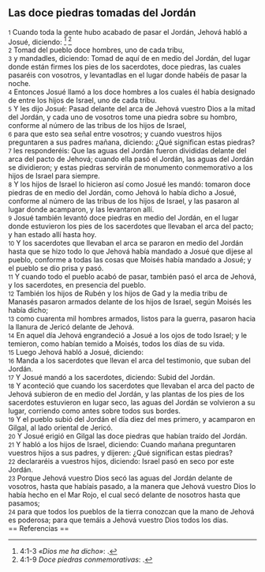 == Las doce piedras tomadas del Jordán ==

{{anchor|1}} <small>1</small> Cuando toda la gente hubo acabado de pasar el Jordán, Jehová habló a Josué, diciendo: <ref>4:1-3 ''«Dios me ha dicho»'': {{lib|LU|156|5|4}}.</ref> <ref>4:1-9 ''Doce piedras conmemorativas'': {{lib|LU|135|6|7}}.</ref><br>
{{anchor|2}} <small>2</small> Tomad del pueblo doce hombres, uno de cada tribu,<br>
{{anchor|3}} <small>3</small> y mandadles, diciendo: Tomad de aquí de en medio del Jordán, del lugar donde están firmes los pies de los sacerdotes, doce piedras, las cuales pasaréis con vosotros, y levantadlas en el lugar donde habéis de pasar la noche.<br>
{{anchor|4}} <small>4</small> Entonces Josué llamó a los doce hombres a los cuales él había designado de entre los hijos de Israel, uno de cada tribu.<br>
{{anchor|5}} <small>5</small> Y les dijo Josué: Pasad delante del arca de Jehová vuestro Dios a la mitad del Jordán, y cada uno de vosotros tome una piedra sobre su hombro, conforme al número de las tribus de los hijos de Israel,<br>
{{anchor|6}} <small>6</small> para que esto sea señal entre vosotros; y cuando vuestros hijos preguntaren a sus padres mañana, diciendo: ¿Qué significan estas piedras?<br>
{{anchor|7}} <small>7</small> les responderéis: Que las aguas del Jordán fueron divididas delante del arca del pacto de Jehová; cuando ella pasó el Jordán, las aguas del Jordán se dividieron; y estas piedras servirán de monumento conmemorativo a los hijos de Israel para siempre.<br>
{{anchor|8}} <small>8</small> Y los hijos de Israel lo hicieron así como Josué les mandó: tomaron doce piedras de en medio del Jordán, como Jehová lo había dicho a Josué, conforme al número de las tribus de los hijos de Israel, y las pasaron al lugar donde acamparon, y las levantaron allí.<br>
{{anchor|9}} <small>9</small> Josué también levantó doce piedras en medio del Jordán, en el lugar donde estuvieron los pies de los sacerdotes que llevaban el arca del pacto; y han estado allí hasta hoy.<br>
{{anchor|10}} <small>10</small> Y los sacerdotes que llevaban el arca se pararon en medio del Jordán hasta que se hizo todo lo que Jehová había mandado a Josué que dijese al pueblo, conforme a todas las cosas que Moisés había mandado a Josué; y el pueblo se dio prisa y pasó.<br>
{{anchor|11}} <small>11</small> Y cuando todo el pueblo acabó de pasar, también pasó el arca de Jehová, y los sacerdotes, en presencia del pueblo.<br>
{{anchor|12}} <small>12</small> También los hijos de Rubén y los hijos de Gad y la media tribu de Manasés pasaron armados delante de los hijos de Israel, según Moisés les había dicho;<br>
{{anchor|13}} <small>13</small> como cuarenta mil hombres armados, listos para la guerra, pasaron hacia la llanura de Jericó delante de Jehová.<br>
{{anchor|14}} <small>14</small> En aquel día Jehová engrandeció a Josué a los ojos de todo Israel; y le temieron, como habían temido a Moisés, todos los días de su vida.<br>
{{anchor|15}} <small>15</small> Luego Jehová habló a Josué, diciendo:<br>
{{anchor|16}} <small>16</small> Manda a los sacerdotes que llevan el arca del testimonio, que suban del Jordán.<br>
{{anchor|17}} <small>17</small> Y Josué mandó a los sacerdotes, diciendo: Subid del Jordán.<br>
{{anchor|18}} <small>18</small> Y aconteció que cuando los sacerdotes que llevaban el arca del pacto de Jehová subieron de en medio del Jordán, y las plantas de los pies de los sacerdotes estuvieron en lugar seco, las aguas del Jordán se volvieron a su lugar, corriendo como antes sobre todos sus bordes.<br>
{{anchor|19}} <small>19</small> Y el pueblo subió del Jordán el día diez del mes primero, y acamparon en Gilgal, al lado oriental de Jericó.<br>
{{anchor|20}} <small>20</small> Y Josué erigió en Gilgal las doce piedras que habían traído del Jordán.<br>
{{anchor|21}} <small>21</small> Y habló a los hijos de Israel, diciendo: Cuando mañana preguntaren vuestros hijos a sus padres, y dijeren: ¿Qué significan estas piedras?<br>
{{anchor|22}} <small>22</small> declararéis a vuestros hijos, diciendo: Israel pasó en seco por este Jordán.<br>
{{anchor|23}} <small>23</small> Porque Jehová vuestro Dios secó las aguas del Jordán delante de vosotros, hasta que habíais pasado, a la manera que Jehová vuestro Dios lo había hecho en el Mar Rojo, el cual secó delante de nosotros hasta que pasamos;<br>
{{anchor|24}} <small>24</small> para que todos los pueblos de la tierra conozcan que la mano de Jehová es poderosa; para que temáis a Jehová vuestro Dios todos los días.<br>
== Referencias ==

<references />
